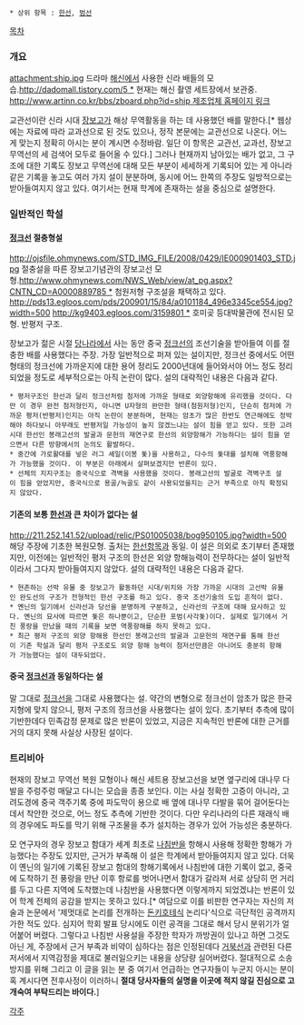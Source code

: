  * 상위 항목 : [[한선]], [[범선]]

[[목차]]
=== 개요 ===
attachment:ship.jpg
드라마 [[해신]]에서 사용한 신라 배들의 모습.[[http://dadomall.tistory.com/5 *]] 현재는 해신 촬영 세트장에서 보관중.
[[http://www.artinn.co.kr/bbs/zboard.php?id=ship 제조업체 홈페이지 링크]]

교관선이란 신라 시대 [[장보고]]가 해상 무역활동을 하는 데 사용했던 배를 말한다.[* 웹상에는 자료에 따라 교과선으로 된 것도 있으나, 정작 본문에는 교관선으로 나온다. 어느 게 맞는지 정확히 아시는 분이 계시면 수정바람. 일단 이 항목은 교관선, 교과선, 장보고 무역선의 세 검색어 모두로 들어올 수 있다.] 그러나 현재까지 남아있는 배가 없고, 그 구조에 대한 기록도 장보고 무역선에 대해 모든 부분이 세세하게 기록되어 있는 게 아니라 같은 기록을 놓고도 여러 가지 설이 분분하며, 동시에 어느 한쪽의 주장도 일방적으로는 받아들여지지 않고 있다. 여기서는 현재 학계에 존재하는 설을 중심으로 설명한다.

=== 일반적인 학설 ===
==== [[정크선]] 절충형설 ==== 
http://ojsfile.ohmynews.com/STD_IMG_FILE/2008/0429/IE000901403_STD.jpg
절충설을 따른 장보고기념관의 장보고선 모형.[[http://www.ohmynews.com/NWS_Web/view/at_pg.aspx?CNTN_CD=A0000889785 *]] 첨원저형 구조설을 채택하고 있다.
http://pds13.egloos.com/pds/200901/15/84/a0101184_496e3345ce554.jpg?width=500
[[http://kg9403.egloos.com/3159801 *]] 호미곶 등대박물관에 전시된 모형. 반평저 구조.

장보고가 젊은 시절 [[당나라]]에서 사는 동안 중국 [[정크선]]의 조선기술을 받아들여 이를 절충한 배를 사용했다는 주장. 가장 일반적으로 퍼져 있는 설이지만, 정크선 중에서도 어떤 형태의 정크선에 가까운지에 대한 용어 정리도 2000년대에 들어와서야 어느 정도 정리되었을 정도로 세부적으로는 아직 논란이 많다. 설의 대략적인 내용은 다음과 같다.

 * 평저구조인 한선과 달리 정크선처럼 첨저에 가까운 형태로 외양항해에 유리했을 것이다. 다만 이 경우 완전 첨저형인지, 아니면 U자형의 완만한 형태(첨원저형)인지, 단순히 첨저에 가까운 평저(반평저)인지는 아직 논란이 분분하며, 현재는 암초가 많은 한반도 연근해에도 정박해야 하다보니 아무래도 반평저일 가능성이 높지 않겠느냐는 설이 힘을 얻고 있다. 또한 고려시대 한선인 봉래고선의 발굴과 문헌의 재연구로 한선의 외양항해가 가능하다는 설이 힘을 얻으면서 다른 방향에서의 논의도 활발하다.
 * 중간에 가로활대를 넣은 러그 셰일(이봉 돛)을 사용하고, 다수의 돛대를 설치해 역풍항해가 가능했을 것이다. 이 부분은 아래에서 살펴보겠지만 반론이 있다.
 * 선체의 지지구조는 중국식으로 격벽을 사용했을 것이다. 봉래고선의 발굴로 격벽구조 설이 힘을 얻었지만, 중국식으로 용골/늑골도 같이 사용되었을지는 근거 부족으로 아직 확정되지 않았다.

==== 기존의 보통 [[한선]]과 큰 차이가 없다는 설 ====
http://211.252.141.52/upload/relic/PS01005038/bog950105.jpg?width=500
해당 주장에 기초한 복원모형. 출처는 [[한선]]항목과 동일.
이 설은 의외로 초기부터 존재했지만, 이전에는 일반적인 평저 구조의 한선은 외양 항해능력이 전무하다는 설이 일반적이라서 그다지 받아들여지지 않았다. 설의 대략적인 내용은 다음과 같다.

 * 현존하는 선박 유물 중 장보고가 활동하던 시대/위치와 가장 가까운 시대의 고선박 유물인 완도선의 구조가 전형적인 한선 구조를 하고 있다. 중국 조선기술의 도입 흔적이 없다.
 * 옌닌의 일기에서 신라선과 당선을 분명하게 구분하고, 신라선의 구조에 대해 묘사하고 있다. 옌닌의 묘사에 따르면 돛은 하나뿐이고, 단순한 포범(사각돛)이다. 실제로 일기에서 거친 풍랑을 만났을 때의 기록을 보면 역풍항해를 하지 못하고 있다.
 * 최근 평저 구조의 외양 항해용 한선인 봉래고선의 발굴과 고문헌의 재연구를 통해 한선이 기존 학설과 달리 평저 구조로도 외양 항해 능력이 첨저선만큼은 아니어도 충분히 항해가 가능했다는 설이 대두되었다.

==== 중국 [[정크선]]과 동일하다는 설 ====
말 그대로 [[정크선]]을 그대로 사용했다는 설. 약간의 변형으로 정크선이 암초가 많은 한국지형에 맞지 않으니, 평저 구조의 정크선을 사용했다는 설이 있다. 초기부터 추측에 많이 기반한데다 민족감정 문제로 많은 반론이 있었고, 지금은 지속적인 반론에 대한 근거를 거의 대지 못해 사실상 사장된 설이다.

=== 트리비아 ===
현재의 장보고 무역선 복원 모형이나 해신 세트용 장보고선을 보면 옆구리에 대나무 다발을 주렁주렁 매달고 다니는 모습을 종종 보인다. 이는 사실 정확한 고증이 아니라, 고려도경에 중국 객주기록 중에 파도막이 용으로 배 옆에 대나무 다발을 묶어 걸어둔다는 데서 착안한 것으로, 어느 정도 추측에 기반한 것이다. 다만 우리나라의 다른 재래식 배의 경우에도 파도를 막기 위해 구조물을 추가 설치하는 경우가 있어 가능성은 충분하다.

모 연구자의 경우 장보고 함대가 세계 최초로 [[나침반]]을 항해시 사용해 정확한 항해가 가능했다는 주장도 있지만, 근거가 부족해 이 설은 학계에서 받아들여지지 않고 있다. 더욱이 옌닌의 일기에 기록된 장보고 함대의 항해기록에서 나침반에 대한 기록이 없고, 중국에 도착하기 전 풍랑을 만난 이후 항로를 벗어나면서 함대가 갈라져 서로 상당히 먼 거리를 두고 다른 지역에 도착했는데 나침반을 사용했다면 이렇게까지 되었겠냐는 반론이 있어 학계 전체의 공감을 받지는 못하고 있다.[* 여담으로 이를 비판한 연구자는 자신의 저술과 논문에서 '제멋대로 논리를 전개하는 [[돈키호테]]식 논리다'식으로 극단적인 공격까지 가한 적도 있다. 심지어 학회 발표 당시에도 이런 공격을 그대로 해서 당시 분위기가 얼어붙어 버렸다. 그렇다고 나침반 사용설을 주장한 학자가 까방권이 있나고 하면 그것도 아닌 게, 주장에서 근거 부족과 비약이 심하다는 점은 인정된데다 [[거북선]]과 관련된 다른 저서에서 지역감정을 제대로 불러일으키는 내용을 상당량 실어버렸다. 절대적으로 소송방지를 위해 그리고 이 글을 읽는 분 중 여기서 언급하는 연구자들이 누군지 아시는 분이 혹 계시다면 전후사정이 이러하니 '''절대 당사자들의 실명을 이곳에 적지 않길 진심으로 고개숙여 부탁드리는 바이다.''']

[[각주]]
